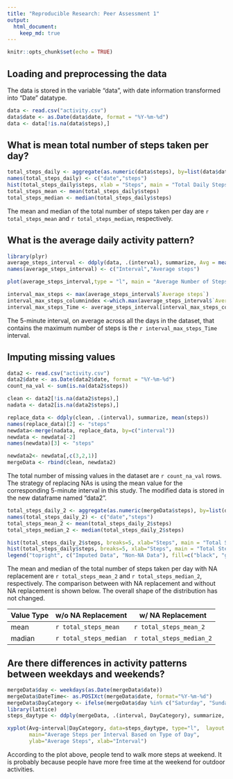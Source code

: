 ```yaml
---
title: "Reproducible Research: Peer Assessment 1"
output: 
  html_document:
    keep_md: true
---
```


```r
knitr::opts_chunk$set(echo = TRUE)
```

## Loading and preprocessing the data

The data is stored in the variable "data", with date information transformed into "Date" datatype. 

```r
data <- read.csv("activity.csv")
data$date <- as.Date(data$date, format = "%Y-%m-%d")
data <- data[!is.na(data$steps),]
```

## What is mean total number of steps taken per day?

```r
total_steps_daily <- aggregate(as.numeric(data$steps), by=list(data$date), FUN=sum, na.rm=TRUE)
names(total_steps_daily) <- c("date","steps")
hist(total_steps_daily$steps, xlab = "Steps", main = "Total Daily Steps Distribution")
total_steps_mean <- mean(total_steps_daily$steps)
total_steps_median <- median(total_steps_daily$steps)
```

The mean and median of the total number of steps taken per day are `r total_steps_mean` and `r total_steps_median`, respectively.

## What is the average daily activity pattern?

```r
library(plyr)
average_steps_interval <- ddply(data, .(interval), summarize, Avg = mean(steps))
names(average_steps_interval) <- c("Interval","Average steps")

plot(average_steps_interval,type = "l", main = "Average Number of Steps per 5-minute Interval")

interval_max_steps <- max(average_steps_interval$`Average steps`)
interval_max_steps_columnindex <-which.max(average_steps_interval$`Average steps`)
interval_max_steps_Time <- average_steps_interval[interval_max_steps_columnindex,1]
```

The 5-minute interval, on average across all the days in the dataset, that contains the maximum number of steps is the `r interval_max_steps_Time` interval.

## Imputing missing values

```r
data2 <- read.csv("activity.csv")
data2$date <- as.Date(data2$date, format = "%Y-%m-%d")
count_na_val <- sum(is.na(data2$steps))

clean <- data2[!is.na(data2$steps),]
nadata <- data2[is.na(data2$steps),]

replace_data <- ddply(clean, .(interval), summarize, mean(steps))
names(replace_data)[2] <- "steps"
newdata<-merge(nadata, replace_data, by=c("interval"))
newdata <- newdata[-2]
names(newdata)[3] <- "steps"

newdata2<- newdata[,c(3,2,1)]
mergeData <- rbind(clean, newdata2)

```

The total number of missing values in the dataset are `r count_na_val` rows. The strategy of replacing NAs is using the mean value for the corresponding 5-minute interval in this study. The modified data is stored in the new dataframe named "data2".

```r
total_steps_daily_2 <- aggregate(as.numeric(mergeData$steps), by=list(data2$date), FUN=sum, na.rm=TRUE)
names(total_steps_daily_2) <- c("date","steps")
total_steps_mean_2 <- mean(total_steps_daily_2$steps)
total_steps_median_2 <- median(total_steps_daily_2$steps)

hist(total_steps_daily_2$steps, breaks=5, xlab="Steps", main = "Total Steps per Day with NAs Fixed", col="Black")
hist(total_steps_daily$steps, breaks=5, xlab="Steps", main = "Total Steps per Day with NAs Fixed", col="Grey", add=T)
legend("topright", c("Imputed Data", "Non-NA Data"), fill=c("black", "grey") )


```

The mean and median of the total number of steps taken per day with NA replacement are `r total_steps_mean_2` and `r total_steps_median_2`, respectively. The comparison between with NA replacement and without NA replacement is shown below. The overall shape of the distribution has not changed.

Value Type  |    w/o NA Replacement      | w/ NA Replacement
----------- | ---------------------------| -------------
mean        | `r total_steps_mean`       |  `r total_steps_mean_2`
madian      | `r total_steps_median`     |  `r total_steps_median_2`

## Are there differences in activity patterns between weekdays and weekends?

```r
mergeData$day <- weekdays(as.Date(mergeData$date))
mergeData$DateTime<- as.POSIXct(mergeData$date, format="%Y-%m-%d")
mergeData$DayCategory <- ifelse(mergeData$day %in% c("Saturday", "Sunday"), "Weekend", "Weekday")
library(lattice)
steps_daytype <- ddply(mergeData, .(interval, DayCategory), summarize, Avg = mean(steps))

xyplot(Avg~interval|DayCategory, data=steps_daytype, type="l",  layout = c(1,2),
       main="Average Steps per Interval Based on Type of Day", 
       ylab="Average Steps", xlab="Interval")
```      
       
According to the plot above, people tend to walk more steps at weekend. It is probably because people have more free time at the weekend for outdoor activities.